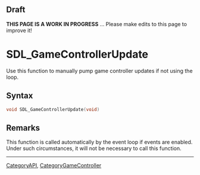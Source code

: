 == Draft ==

'''THIS PAGE IS A WORK IN PROGRESS''' ... Please make edits to this page to improve it!


<!-- #*^*^*^*^*See https://wiki.libsdl.org/SGFunctions for details on editing this page*^*^*^*^* -->


= SDL_GameControllerUpdate =
Use this function to manually pump game controller updates if not using the loop.




== Syntax ==
<syntaxhighlight lang='c++'>
void SDL_GameControllerUpdate(void)
</syntaxhighlight>



== Remarks ==
This function is called automatically by the event loop if events are enabled.  Under such circumstances, it will not be necessary to call this function.


----
[[CategoryAPI]], [[CategoryGameController]]

